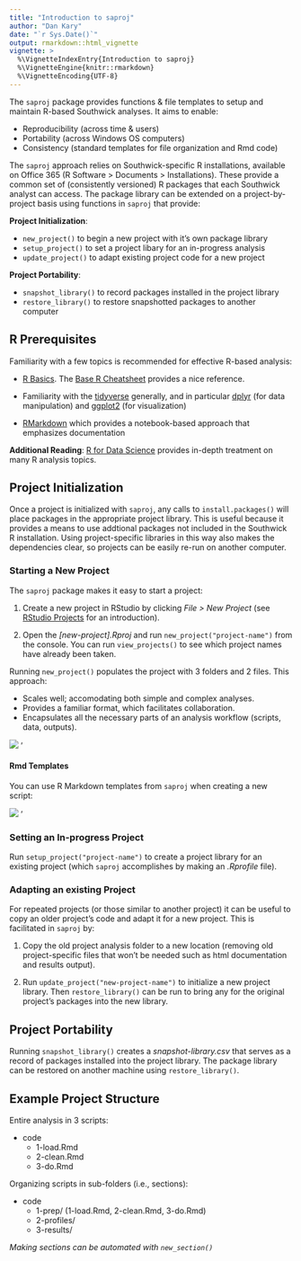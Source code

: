```yaml
---
title: "Introduction to saproj"
author: "Dan Kary"
date: "`r Sys.Date()`"
output: rmarkdown::html_vignette
vignette: >
  %\VignetteIndexEntry{Introduction to saproj}
  %\VignetteEngine{knitr::rmarkdown}
  %\VignetteEncoding{UTF-8}
---
```


The `saproj` package provides functions & file templates to setup and maintain R-based Southwick analyses. It aims to enable:

- Reproducibility (across time & users)
- Portability (across Windows OS computers)
- Consistency (standard templates for file organization and Rmd code)

The `saproj` approach relies on Southwick-specific R installations, available on Office 365 (R Software > Documents > Installations). These provide a common set of (consistently versioned) R packages that each Southwick analyst can access. The package library can be extended on a project-by-project basis using functions in `saproj` that provide:

**Project Initialization**: 

- `new_project()` to begin a new project with it's own package library
- `setup_project()` to set a project libary for an in-progress analysis
- `update_project()` to adapt existing project code for a new project

**Project Portability**: 

- `snapshot_library()` to record packages installed in the project library
- `restore_library()` to restore snapshotted packages to another computer


## R Prerequisites

Familiarity with a few topics is recommended for effective R-based analysis:

- [R Basics](https://www.rstudio.com/online-learning/#R). The [Base R Cheatsheet](https://www.rstudio.com/wp-content/uploads/2016/10/r-cheat-sheet-3.pdf) provides a nice reference.

- Familiarity with the [tidyverse](https://www.tidyverse.org/) generally, and in particular [dplyr](http://dplyr.tidyverse.org/) (for data manipulation) and  [ggplot2](http://r4ds.had.co.nz/data-visualisation.html) (for visualization)

- [RMarkdown](http://rmarkdown.rstudio.com/lesson-1.html) which provides a notebook-based  approach that emphasizes documentation

**Additional Reading**: [R for Data Science](http://r4ds.had.co.nz/) provides in-depth treatment on many R analysis topics.


## Project Initialization

Once a project is initialized with `saproj`, any calls to `install.packages()` will place packages in the appropriate project library. This is useful because it provides a means to use addtional packages not included in the Southwick R installation. Using project-specific libraries in this way also makes the dependencies clear, so projects can be easily re-run on another computer.

### Starting a New Project

The `saproj` package makes it easy to start a project:

1. Create a new project in RStudio by clicking *File > New Project* (see [RStudio Projects](http://r4ds.had.co.nz/workflow-projects.html) for an introduction).

2. Open the *[new-project].Rproj* and run `new_project("project-name")` from the console. You can run `view_projects()` to see which project names have already been taken.

Running `new_project()` populates the project with 3 folders and 2 files. This approach:

- Scales well; accomodating both simple and complex analyses.
- Provides a familiar format, which facilitates collaboration.
- Encapsulates all the necessary parts of an analysis workflow (scripts, data, outputs).

![](template-structure.png) '

#### Rmd Templates

You can use R Markdown templates from `saproj` when creating a new script:

![](rmarkdown-template.png) '


### Setting an In-progress Project

Run `setup_project("project-name")` to create a project library for an existing project (which `saproj` accomplishes by making an *.Rprofile* file).

### Adapting an existing Project

For repeated projects (or those similar to another project) it can be useful to copy an older project's code and adapt it for a new project. This is facilitated in `saproj` by:

1. Copy the old project analysis folder to a new location (removing old project-specific files that won't be needed such as html documentation and results output).

2. Run `update_project("new-project-name")` to initialize a new project library. Then `restore_library()` can be run to bring any for the original project's packages into the new library.


## Project Portability

Running `snapshot_library()` creates a *snapshot-library.csv* that serves as a record of packages installed into the project library. The package library can be restored on another machine using `restore_library()`.


## Example Project Structure

Entire analysis in 3 scripts:

- code
    + 1-load.Rmd
    + 2-clean.Rmd
    + 3-do.Rmd


Organizing scripts in sub-folders (i.e., sections):

- code
    + 1-prep/ (1-load.Rmd, 2-clean.Rmd, 3-do.Rmd)
    + 2-profiles/
    + 3-results/

*Making sections can be automated with `new_section()`*

